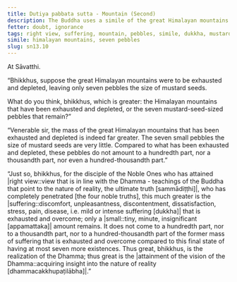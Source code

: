 ```yaml
---
title: Dutiya pabbata sutta - Mountain (Second)
description: The Buddha uses a simile of the great Himalayan mountains that have been exhausted and depleted to illustrate the extent of suffering that is exhausted and overcome by a disciple of the Noble Ones who has attained right view.
fetter: doubt, ignorance
tags: right view, suffering, mountain, pebbles, simile, dukkha, mustard seeds, Himalayas, sn, sn12-21, sn13
simile: himalayan mountains, seven pebbles
slug: sn13.10
---
```


At Sāvatthi.

“Bhikkhus, suppose the great Himalayan mountains were to be exhausted and depleted, leaving only seven pebbles the size of mustard seeds.

What do you think, bhikkhus, which is greater: the Himalayan mountains that have been exhausted and depleted, or the seven mustard-seed-sized pebbles that remain?”

“Venerable sir, the mass of the great Himalayan mountains that has been exhausted and depleted is indeed far greater. The seven small pebbles the size of mustard seeds are very little. Compared to what has been exhausted and depleted, these pebbles do not amount to a hundredth part, nor a thousandth part, nor even a hundred-thousandth part.”

“Just so, bhikkhus, for the disciple of the Noble Ones who has attained |right view::view that is in line with the Dhamma - teachings of the Buddha that point to the nature of reality, the ultimate truth [sammādiṭṭhi]|, who has completely penetrated [the four noble truths], this much greater is the |suffering::discomfort, unpleasantness, discontentment, dissatisfaction, stress, pain, disease, i.e. mild or intense suffering [dukkha]| that is exhausted and overcome; only a |small::tiny, minute, insignificant [appamattaka]| amount remains. It does not come to a hundredth part, nor to a thousandth part, nor to a hundred-thousandth part of the former mass of suffering that is exhausted and overcome compared to this final state of having at most seven more existences. Thus great, bhikkhus, is the realization of the Dhamma; thus great is the |attainment of the vision of the Dhamma::acquiring insight into the nature of reality [dhammacakkhupaṭilābha]|.”